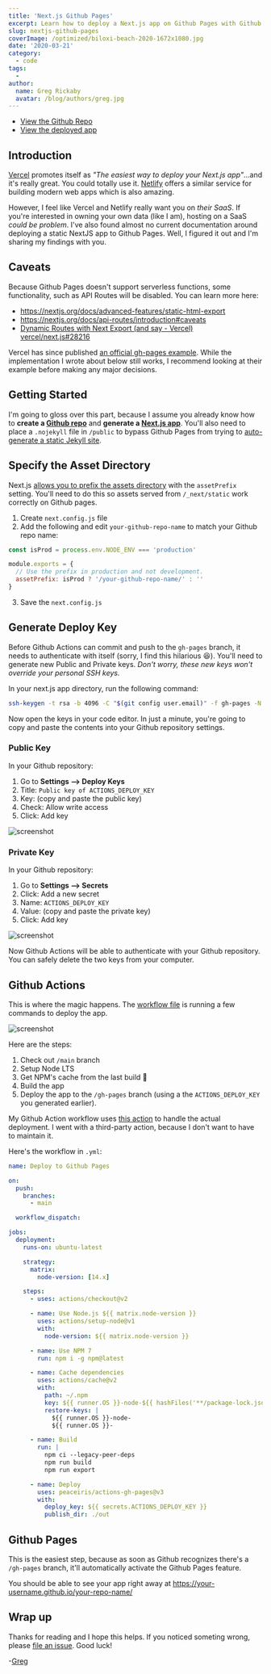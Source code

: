 ```yaml
---
title: 'Next.js Github Pages'
excerpt: Learn how to deploy a Next.js app on Github Pages with Github Actions.
slug: nextjs-github-pages
coverImage: /optimized/biloxi-beach-2020-1672x1080.jpg
date: '2020-03-21'
category:
  - code
tags:
  -
author:
  name: Greg Rickaby
  avatar: /blog/authors/greg.jpg
---
```


- [View the Github Repo](https://github.com/gregrickaby/nextjs-github-pages)
- [View the deployed app](https://gregrickaby.github.io/nextjs-github-pages/)

## Introduction

[Vercel](https://vercel.com/) promotes itself as _"The easiest way to deploy your Next.js app"_...and it's really great. You could totally use it. [Netlify](https://www.netlify.com/) offers a similar service for building modern web apps which is also amazing.

However, I feel like Vercel and Netlify really want you on _their SaaS_. If you're interested in owning your own data (like I am), hosting on a SaaS _could be problem_. I've also found almost no current documentation around deploying a static NextJS app to Github Pages. Well, I figured it out and I'm sharing my findings with you.

## Caveats

Because Github Pages doesn't support serverless functions, some functionality, such as API Routes will be disabled. You can learn more here:

- <https://nextjs.org/docs/advanced-features/static-html-export>
- <https://nextjs.org/docs/api-routes/introduction#caveats>
- [Dynamic Routes with Next Export (and say - Vercel) vercel/next.js#28216](https://github.com/vercel/next.js/discussions/28216#discussioncomment-1203150)

Vercel has since published [an official gh-pages example](https://github.com/vercel/next.js/tree/canary/examples/gh-pages). While the implementation I wrote about below still works, I recommend looking at their example before making any major decisions.

## Getting Started

I'm going to gloss over this part, because I assume you already know how to **create a [Github repo](https://help.github.com/en/github/getting-started-with-github/create-a-repo)** and **generate a [Next.js app](https://nextjs.org/docs/getting-started#setup)**. You'll also need to place a `.nojekyll` file in `/public` to bypass Github Pages from trying to [auto-generate a static Jekyll site](https://github.blog/2009-12-29-bypassing-jekyll-on-github-pages/).

## Specify the Asset Directory

Next.js [allows you to prefix the assets directory](https://nextjs.org/docs/api-reference/next.config.js/cdn-support-with-asset-prefix) with the `assetPrefix` setting. You'll need to do this so assets served from `/_next/static` work correctly on Github pages.

1. Create `next.config.js` file
2. Add the following and edit `your-github-repo-name` to match your Github repo name:

```js
const isProd = process.env.NODE_ENV === 'production'

module.exports = {
  // Use the prefix in production and not development.
  assetPrefix: isProd ? '/your-github-repo-name/' : ''
}
```

3. Save the `next.config.js`

## Generate Deploy Key

Before Github Actions can commit and push to the `gh-pages` branch, it needs to authenticate with itself (sorry, I find this hilarious 😆). You'll need to generate new Public and Private keys. _Don't worry, these new keys won't override your personal SSH keys._

In your next.js app directory, run the following command:

```bash
ssh-keygen -t rsa -b 4096 -C "$(git config user.email)" -f gh-pages -N ""
```

Now open the keys in your code editor. In just a minute, you're going to copy and paste the contents into your Github repository settings.

### Public Key

In your Github repository:

1. Go to **Settings --> Deploy Keys**
2. Title: `Public key of ACTIONS_DEPLOY_KEY`
3. Key: (copy and paste the public key)
4. Check: Allow write access
5. Click: Add key

![screenshot](https://dl.dropbox.com/s/f07paydl30xgz3i/Screenshot%202020-03-21%2010.00.52.png?dl=0)

### Private Key

In your Github repository:

1. Go to **Settings --> Secrets**
2. Click: Add a new secret
3. Name: `ACTIONS_DEPLOY_KEY`
4. Value: (copy and paste the private key)
5. Click: Add key

![screenshot](https://dl.dropbox.com/s/i64avq115i4qugi/Screenshot%202020-03-21%2010.02.25.png?dl=0)

Now Github Actions will be able to authenticate with your Github repository. You can safely delete the two keys from your computer.

## Github Actions

This is where the magic happens. The [workflow file](https://github.com/gregrickaby/nextjs-github-pages/blob/main/.github/workflows/deploy.yml) is running a few commands to deploy the app.

![screenshot](https://dl.dropbox.com/s/expkrrcgono8zo8/Screen%20Shot%202021-06-04%20at%2009.35.37.png?dl=0)

Here are the steps:

1. Check out `/main` branch
2. Setup Node LTS
3. Get NPM's cache from the last build 🚀
4. Build the app
5. Deploy the app to the `/gh-pages` branch (using a the `ACTIONS_DEPLOY_KEY` you generated earlier).

My Github Action workflow uses [this action](https://github.com/peaceiris/actions-gh-pages) to handle the actual deployment. I went with a third-party action, because I don't want to have to maintain it.

Here's the workflow in `.yml`:

```yml
name: Deploy to Github Pages

on:
  push:
    branches:
      - main

  workflow_dispatch:

jobs:
  deployment:
    runs-on: ubuntu-latest

    strategy:
      matrix:
        node-version: [14.x]

    steps:
      - uses: actions/checkout@v2

      - name: Use Node.js ${{ matrix.node-version }}
        uses: actions/setup-node@v1
        with:
          node-version: ${{ matrix.node-version }}

      - name: Use NPM 7
        run: npm i -g npm@latest

      - name: Cache dependencies
        uses: actions/cache@v2
        with:
          path: ~/.npm
          key: ${{ runner.OS }}-node-${{ hashFiles('**/package-lock.json') }}
          restore-keys: |
            ${{ runner.OS }}-node-
            ${{ runner.OS }}-

      - name: Build
        run: |
          npm ci --legacy-peer-deps
          npm run build
          npm run export

      - name: Deploy
        uses: peaceiris/actions-gh-pages@v3
        with:
          deploy_key: ${{ secrets.ACTIONS_DEPLOY_KEY }}
          publish_dir: ./out
```

## Github Pages

This is the easiest step, because as soon as Github recognizes there's a `/gh-pages` branch, it'll automatically activate the Github Pages feature.

You should be able to see your app right away at <https://your-username.github.io/your-repo-name/>

## Wrap up

Thanks for reading and I hope this helps. If you noticed someting wrong, please [file an issue](https://github.com/gregrickaby/nextjs-github-pages/issues). Good luck!

-[Greg](https://twitter.com/GregRickaby)
